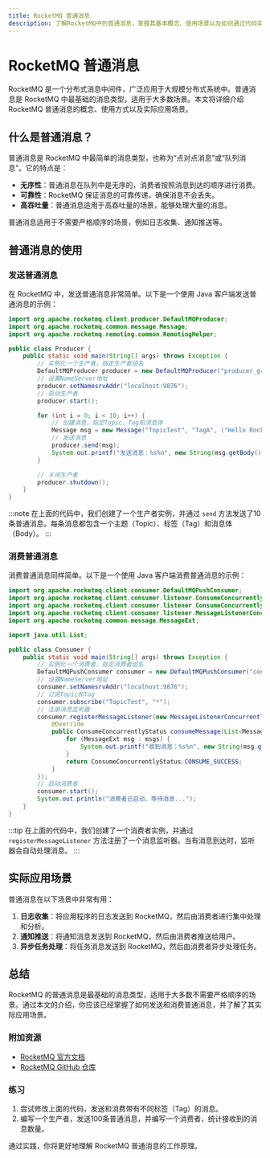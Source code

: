 ```yaml
---
title: RocketMQ 普通消息
description: 了解RocketMQ中的普通消息，掌握其基本概念、使用场景以及如何通过代码实现消息的发送和消费。
---
```


# RocketMQ 普通消息

RocketMQ 是一个分布式消息中间件，广泛应用于大规模分布式系统中。普通消息是 RocketMQ 中最基础的消息类型，适用于大多数场景。本文将详细介绍 RocketMQ 普通消息的概念、使用方式以及实际应用场景。

## 什么是普通消息？

普通消息是 RocketMQ 中最简单的消息类型，也称为“点对点消息”或“队列消息”。它的特点是：

- **无序性**：普通消息在队列中是无序的，消费者按照消息到达的顺序进行消费。
- **可靠性**：RocketMQ 保证消息的可靠传递，确保消息不会丢失。
- **高吞吐量**：普通消息适用于高吞吐量的场景，能够处理大量的消息。

普通消息适用于不需要严格顺序的场景，例如日志收集、通知推送等。

## 普通消息的使用

### 发送普通消息

在 RocketMQ 中，发送普通消息非常简单。以下是一个使用 Java 客户端发送普通消息的示例：

```java
import org.apache.rocketmq.client.producer.DefaultMQProducer;
import org.apache.rocketmq.common.message.Message;
import org.apache.rocketmq.remoting.common.RemotingHelper;

public class Producer {
    public static void main(String[] args) throws Exception {
        // 实例化一个生产者，指定生产者组名
        DefaultMQProducer producer = new DefaultMQProducer("producer_group");
        // 设置NameServer地址
        producer.setNamesrvAddr("localhost:9876");
        // 启动生产者
        producer.start();

        for (int i = 0; i < 10; i++) {
            // 创建消息，指定Topic、Tag和消息体
            Message msg = new Message("TopicTest", "TagA", ("Hello RocketMQ " + i).getBytes(RemotingHelper.DEFAULT_CHARSET));
            // 发送消息
            producer.send(msg);
            System.out.printf("发送消息：%s%n", new String(msg.getBody()));
        }

        // 关闭生产者
        producer.shutdown();
    }
}
```

:::note
在上面的代码中，我们创建了一个生产者实例，并通过 `send` 方法发送了10条普通消息。每条消息都包含一个主题（Topic）、标签（Tag）和消息体（Body）。
:::

### 消费普通消息

消费普通消息同样简单。以下是一个使用 Java 客户端消费普通消息的示例：

```java
import org.apache.rocketmq.client.consumer.DefaultMQPushConsumer;
import org.apache.rocketmq.client.consumer.listener.ConsumeConcurrentlyContext;
import org.apache.rocketmq.client.consumer.listener.ConsumeConcurrentlyStatus;
import org.apache.rocketmq.client.consumer.listener.MessageListenerConcurrently;
import org.apache.rocketmq.common.message.MessageExt;

import java.util.List;

public class Consumer {
    public static void main(String[] args) throws Exception {
        // 实例化一个消费者，指定消费者组名
        DefaultMQPushConsumer consumer = new DefaultMQPushConsumer("consumer_group");
        // 设置NameServer地址
        consumer.setNamesrvAddr("localhost:9876");
        // 订阅Topic和Tag
        consumer.subscribe("TopicTest", "*");
        // 注册消息监听器
        consumer.registerMessageListener(new MessageListenerConcurrently() {
            @Override
            public ConsumeConcurrentlyStatus consumeMessage(List<MessageExt> msgs, ConsumeConcurrentlyContext context) {
                for (MessageExt msg : msgs) {
                    System.out.printf("收到消息：%s%n", new String(msg.getBody()));
                }
                return ConsumeConcurrentlyStatus.CONSUME_SUCCESS;
            }
        });
        // 启动消费者
        consumer.start();
        System.out.println("消费者已启动，等待消息...");
    }
}
```

:::tip
在上面的代码中，我们创建了一个消费者实例，并通过 `registerMessageListener` 方法注册了一个消息监听器。当有消息到达时，监听器会自动处理消息。
:::

## 实际应用场景

普通消息在以下场景中非常有用：

1. **日志收集**：将应用程序的日志发送到 RocketMQ，然后由消费者进行集中处理和分析。
2. **通知推送**：将通知消息发送到 RocketMQ，然后由消费者推送给用户。
3. **异步任务处理**：将任务消息发送到 RocketMQ，然后由消费者异步处理任务。

## 总结

RocketMQ 的普通消息是最基础的消息类型，适用于大多数不需要严格顺序的场景。通过本文的介绍，你应该已经掌握了如何发送和消费普通消息，并了解了其实际应用场景。

### 附加资源

- [RocketMQ 官方文档](https://rocketmq.apache.org/docs/)
- [RocketMQ GitHub 仓库](https://github.com/apache/rocketmq)

### 练习

1. 尝试修改上面的代码，发送和消费带有不同标签（Tag）的消息。
2. 编写一个生产者，发送100条普通消息，并编写一个消费者，统计接收到的消息数量。

通过实践，你将更好地理解 RocketMQ 普通消息的工作原理。